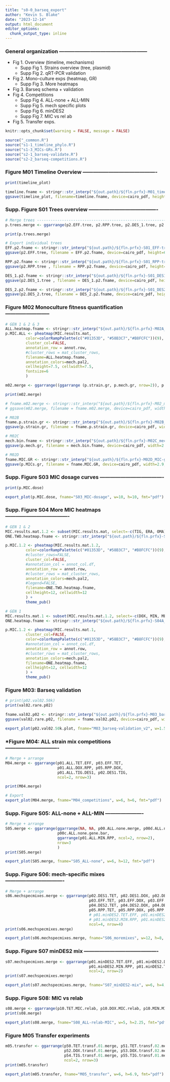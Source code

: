 ```yaml
---
title: "s0-0_barseq_export"
author: "Kevin S. Blake"
date: "2023-12-14"
output: html_document
editor_options: 
  chunk_output_type: inline
---
```


### **General organization** ---------------------------------------------------

- Fig 1. Overview (timeline, mechanisms)
    - Supp Fig 1. Strains overview (tree, plasmid)
    - Supp Fig 2. qRT-PCR validation
- Fig 2. Mono-culture exps (heatmap, GR)
    - Supp Fig 3. More heatmaps
- Fig 3. Barseq schema + validation
- Fig 4. Competitions
    - Supp Fig 4. ALL-none + ALL-MIN
    - Supp Fig 5. mech specific plots
    - Supp Fig 6. minDES2
    - Supp Fig 7. MIC vs rel ab
- Fig 5. Transfer exps.


```r
knitr::opts_chunk$set(warning = FALSE, message = FALSE) 

source("_common.R")
source("s1-1_timeline_phylo.R")
source("s1-3_MICs-GRs.R")
source("s2-1_barseq-validate.R")
source("s2-2_barseq-competitions.R")

```

### **Figure M01** Timeline Overview -------------------------------------------

```r

print(timeline_plot)

timeline.fname <- stringr::str_interp("${out.path}/${fln.prfx}-M01_timeline.pdf")
ggsave(timeline_plot, filename=timeline.fname, device=cairo_pdf, height=1.25, width=6)

```


### **Supp. Figure S01** Trees overview ----------------------------------------

```r

# Merge trees ----------------------------------------------------------------
p.trees.merge <- ggarrange(p2.EFF.tree, p2.RPP.tree, p2.DES_1.tree, p2.DES_2.tree, ncol=4, nrow=1)

print(p.trees.merge)

# Export individual trees
EFF.p2.fname <- stringr::str_interp("${out.path}/${fln.prfx}-S01_EFF-tree.pdf")
ggsave(p2.EFF.tree, filename = EFF.p2.fname, device=cairo_pdf, height=6.5)

RPP.p2.fname <- stringr::str_interp("${out.path}/${fln.prfx}-S01_RPP-tree.pdf")
ggsave(p2.RPP.tree , filename = RPP.p2.fname, device=cairo_pdf, height=3.2)

DES_1.p2.fname <- stringr::str_interp("${out.path}/${fln.prfx}-S01_DES1-tree.pdf")
ggsave(p2.DES_1.tree , filename = DES_1.p2.fname, device=cairo_pdf, height=3.8)

DES_2.p2.fname <- stringr::str_interp("${out.path}/${fln.prfx}-S01_DES2-tree.pdf")
ggsave(p2.DES_2.tree, filename = DES_2.p2.fname, device=cairo_pdf, height=3.8)


```


### **Figure M02** Monoculture fitness quantification --------------------------

```r

# GEN 1 & 2 & 3
ALL.heatmap.fname <- stringr::str_interp("${out.path}/${fln.prfx}-M02A_MIC-heatmap.pdf")    
p.MIC.ALL <- pheatmap(MIC.results.mat,
         color=colorRampPalette(c("#01353D", "#58B3C7","#B8FCFC"))(9),
         cluster_col=FALSE,
         annotation_row = annot.row,
         #cluster_rows = mat_cluster_rows,
         filename=ALL.heatmap.fname,
         annotation_colors=mech.pal2,
         cellheight=7.5, cellwidth=7.5,
         fontsize=6
         ) 

m02.merge <- ggarrange((ggarrange (p.strain.gr, p.mech.gr, nrow=2)), p.MICs.gr,  ncol=2)

print(m02.merge)

# fname.m02.merge <- stringr::str_interp("${out.path}/${fln.prfx}-M02_monoculture.pdf")
# ggsave(m02.merge, filename = fname.m02.merge, device=cairo_pdf, width=5.5, height=3) #width=5

# M02B 
fname.p.strain.gr <- stringr::str_interp("${out.path}/${fln.prfx}-M02B_strain-gr.pdf")
ggsave(p.strain.gr, filename = fname.p.strain.gr, device=cairo_pdf, width=2.25, height=1.7)

# M02C
mech.bin.fname <- stringr::str_interp("${out.path}/${fln.prfx}-M02C_mech-gr.pdf")
ggsave(p.mech.gr, filename = mech.bin.fname, device=cairo_pdf, width=2.25, height=1.7)

# M02D
fname.MIC.GR <- stringr::str_interp("${out.path}/${fln.prfx}-M02D_MIC-gr.pdf")
ggsave(p.MICs.gr, filename = fname.MIC.GR, device=cairo_pdf, width=2.9, height=3.9)


```

### **Supp. Figure S03** MIC dosage curves -------------------------------------

```r

print(p.MIC.dose)

export_plot(p.MIC.dose, fname="S03_MIC-dosage", w=10, h=10, fmt="pdf") 

```

### **Supp. Figure S04** More MIC heatmaps -------------------------------------

```r

# GEN 1 & 2
MIC.results.mat.1.2 <- subset(MIC.results.mat, select=-c(TIG, ERA, OMA))
ONE.TWO.heatmap.fname <- stringr::str_interp("${out.path}/${fln.prfx}-S04B_MIC-heatmap-gen1-2.pdf")

p.MIC.1.2 <- pheatmap(MIC.results.mat.1.2,
         color=colorRampPalette(c("#01353D", "#58B3C7", "#B8FCFC"))(9),
         #cluster_rows=FALSE,
         cluster_col=FALSE,
         #annotation_col = annot_col.df,
         annotation_row = annot.row,
         #cluster_rows = mat_cluster_rows,
         annotation_colors=mech.pal2,
         #legend=FALSE,
         filename=ONE.TWO.heatmap.fname,
         cellheight=12, cellwidth=12
         ) +
         theme_pub()

# GEN 1
MIC.results.mat.1 <- subset(MIC.results.mat.1.2, select=-c(DOX, MIN, MET))
ONE.heatmap.fname <- stringr::str_interp("${out.path}/${fln.prfx}-S04A_MIC-heatmap-gen1.pdf")

p.MIC.1.2 <- pheatmap(MIC.results.mat.1,
         cluster_col=FALSE,
         color=colorRampPalette(c("#01353D", "#58B3C7", "#B8FCFC"))(9),
         #annotation_col = annot_col.df,
         annotation_row = annot.row,
         #cluster_rows = mat_cluster_rows,
         annotation_colors=mech.pal2,
         filename=ONE.heatmap.fname,
         cellheight=12, cellwidth=12
         ) +
         theme_pub()
```

### **Figure M03:** Barseq validation

```r

# print(p02.val02.50k)
print(val02.rare.p02)

fname.val02.p02 <- stringr::str_interp("${out.path}/${fln.prfx}-M03_barseq-val.pdf")
ggsave(val02.rare.p02, filename = fname.val02.p02, device=cairo_pdf, width=4, height=3) #width=5

export_plot(p02.val02.50k.plot, fname="M03_barseq-validation_v2", w=1.5, h=1.5, fmt="pdf")  

```

### ***Figure M04:** ALL strain mix competitions -------------------------------

```r

# Merge + arrange
M04.merge <- ggarrange(p01.ALL.TET.EFF, p03.EFF.TET,
                       p01.ALL.DOX.RPP, p05.RPP.DOX,
                       p01.ALL.TIG.DES1, p02.DES1.TIG,
                       ncol=2, nrow=3)

print(M04.merge)

# Export
export_plot(M04.merge, fname="M04_competitions", w=6, h=6, fmt="pdf")  

```

### **Supp. Figure S05:** ALL-none + ALL-MIN ----------------------

```r

# Merge + arrange
S05.merge <- ggarrange(ggarrange(NA, NA, p00.ALL.none.merge, p00d.ALL.none.mech.bar, ncol=2, nrow=2),
                       p00c.ALL.none.gene.bar,
                       ggarrange(p01.ALL.MIN.RPP, ncol=2, nrow=2),
                       nrow=3
                       )
print(S05.merge)

export_plot(S05.merge, fname="S05_ALL-none", w=6, h=12, fmt="pdf")

```


### **Supp. Figure S06:** mech-specific mixes ----------------------------------

```r

# Merge + arrange
s06.mechspecmixes.merge <- ggarrange(p02.DES1.TET, p02.DES1.DOX, p02.DES1.MIN, p02.DES1.TIG,
                                     p03.EFF.TET, p03.EFF.DOX, p03.EFF.MIN, NA,
                                     p04.DES2.TET, p04.DES2.DOX, p04.DES2.MIN, NA,
                                     p05.RPP.TET, p05.RPP.DOX, p05.RPP.MIN, NA,
                                     # p01.minDES2.TET.EFF, p01.minDES2.DOX.RPP, NA, NA,
                                     # p01.minDES2.MIN.RPP, p01.minDES2.TIG.DES1, NA, NA,
                                     ncol=4, nrow=4)
print(s06.mechspecmixes.merge)

export_plot(s06.mechspecmixes.merge, fname="S06_moremixes", w=12, h=8, fmt="pdf") #w=12, h=12

```

### **Supp. Figure S07** minDES2 mix -------------------------------------------

```r

s07.mechspecmixes.merge <- ggarrange(p01.minDES2.TET.EFF, p01.minDES2.DOX.RPP, 
                                     p01.minDES2.MIN.RPP, p01.minDES2.TIG.DES1,
                                     ncol=2, nrow=2)
print(s07.mechspecmixes.merge)

export_plot(s07.mechspecmixes.merge, fname="S07_minDES2-mix", w=6, h=4, fmt="pdf") 

```

### **Supp. Figure S08:** MIC vs relab

```r

s08.merge <- ggarrange(p10.TET.MIC.relab, p10.DOX.MIC.relab, p10.MIN.MIC.relab, p10.TIG.MIC.relab)
print(s08.merge)

export_plot(s08.merge, fname="S08_ALL-relab-MIC", w=5, h=2.25, fmt="pdf")

```

### **Figure M05** Transfer experiments

```r

m05.transfer <- ggarrange(p50.TET.transf.01.merge, p51.TET.transf.02.merge,
                          p52.DOX.transf.01.merge, p53.DOX.transf.02.merge,
                          p54.TIG.transf.01.merge, p55.TIG.transf.01.merge,
                          ncol=2, nrow=3)
print(m05.transfer)

export_plot(m05.transfer, fname="M05_transfer", w=6, h=6.9, fmt="pdf") 
```
